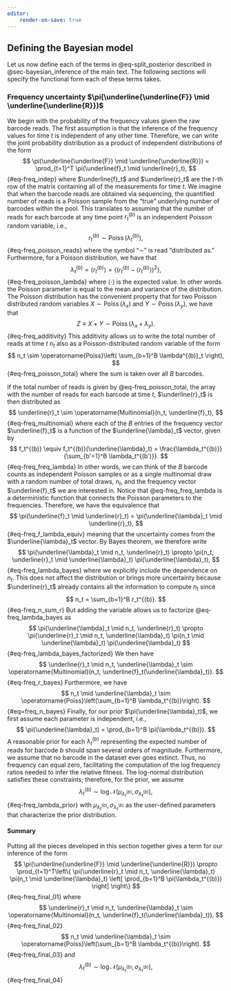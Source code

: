 ```yaml
---
editor:
    render-on-save: true
---
```


## Defining the Bayesian model

Let us now define each of the terms in @eq-split_posterior described in
@sec-bayesian_inference of the main text. The following sections will specify 
the functional form each of these terms takes.

### Frequency uncertainty $\pi(\underline{\underline{F}} \mid \underline{\underline{R}})$ {#sec-bayes_freq}

We begin with the probability of the frequency values given the raw barcode
reads. The first assumption is that the inference of the frequency
values for time $t$ is independent of any other time. Therefore, we can write
the joint probability distribution as a product of independent distributions of
the form
$$
\pi(\underline{\underline{F}} \mid \underline{\underline{R}}) =
\prod_{t=1}^T \pi(\underline{f}_t \mid \underline{r}_t),
$${#eq-freq_indep}
where $\underline{f}_t$ and $\underline{r}_t$ are the $t$-th row of the matrix
containing all of the measurements for time $t$. We imagine that when the 
barcode reads are obtained via sequencing, the quantified number of reads is a
Poisson sample from the "true" underlying number of barcodes within the pool. 
This translates to assuming that the number of reads for each barcode at any
time point $r^{(b)}_t$ is an independent Poisson random variable, i.e.,
$$
r^{(b)}_t \sim \operatorname{Poiss}(\lambda^{(b)}_t),
$${#eq-freq_poisson_reads}
where the symbol "$\sim$" is read "distributed as." Furthermore, for a Poisson
distribution, we have that
$$
\lambda^{(b)}_t = \left\langle r^{(b)}_t \right\rangle = 
\left\langle 
    \left( r^{(b)}_t - \left\langle r^{(b)}_t \right\rangle \right)^2
\right\rangle,
$${#eq-freq_poisson_lambda}
where $\left\langle \cdot \right\rangle$ is the expected value. In other words
the Poisson parameter is equal to the mean and variance of the distribution. The
Poisson distribution has the convenient property that for two Poisson 
distributed random variables $X \sim \operatorname{Poiss}(\lambda_x)$ and 
$Y \sim \operatorname{Poiss}(\lambda_y)$, we have that
$$
Z \equiv X + Y \sim \operatorname{Poiss}(\lambda_x + \lambda_y).
$${#eq-freq_additivity}
This additivity allows us to write the total number of reads at time $t$ $n_t$
also as a Poisson-distributed random variable of the form
$$
n_t \sim \operatorname{Poiss}\left( \sum_{b=1}^B \lambda^{(b)}_t \right),
$${#eq-freq_poisson_total}
where the sum is taken over all $B$ barcodes.

If the total number of reads is given by @eq-freq_poisson_total, the array with
the number of reads for each barcode at time $t$, $\underline{r}_t$ is then
distributed as
$$
\underline{r}_t \sim \operatorname{Multinomial}(n_t, \underline{f}_t),
$${#eq-freq_multinomial}
where each of the $B$ entries of the frequency vector $\underline{f}_t$ is a
function of the $\underline{\lambda}_t$ vector, given by
$$
f_t^{(b)} \equiv f_t^{(b)}(\underline{\lambda}_t) = 
\frac{\lambda_t^{(b)}}{\sum_{b'=1}^B \lambda_t^{(b')}}.
$${#eq-freq_freq_lambda}
In other words, we can think of the $B$ barcode counts as independent Poisson
samples or as a single multinomial draw with a random number of total draws,
$n_t$, and the frequency vector $\underline{f}_t$ we are interested in. Notice
that @eq-freq_freq_lambda is a deterministic function that connects the Poisson
parameters to the frequencies. Therefore, we have the equivalence that
$$
\pi(\underline{f}_t \mid \underline{r}_t) = 
\pi(\underline{\lambda}_t \mid \underline{r}_t),
$${#eq-freq_f_lambda_equiv}
meaning that the uncertainty comes from the $\underline{\lambda}_t$ vector. By
Bayes theorem, we therefore write
$$
\pi(\underline{\lambda}_t \mid n_t, \underline{r}_t) \propto
\pi(n_t, \underline{r}_t \mid \underline{\lambda}_t) \pi(\underline{\lambda}_t),
$${#eq-freq_lambda_bayes}
where we explicitly include the dependence on $n_t$. This does not affect the
distribution or brings more uncertainty because $\underline{r}_t$ already 
contains all the information to compute $n_t$ since
$$
n_t = \sum_{b=1}^B r_t^{(b)}.
$${#eq-freq_n_sum_r}
But adding the variable allows us to factorize @eq-freq_lambda_bayes as
$$
\pi(\underline{\lambda}_t \mid n_t, \underline{r}_t) \propto
\pi(\underline{r}_t \mid n_t, \underline{\lambda}_t)
\pi(n_t \mid \underline{\lambda}_t)
\pi(\underline{\lambda}_t)
$${#eq-freq_lambda_bayes_factorized}
We then have
$$
\underline{r}_t \mid n_t, \underline{\lambda}_t \sim
\operatorname{Multinomial}(n_t, \underline{f}_t(\underline{\lambda}_t)).
$${#eq-freq_r_bayes}
Furthermore, we have
$$
n_t \mid \underline{\lambda}_t \sim 
\operatorname{Poiss}\left(\sum_{b=1}^B \lambda_t^{(b)}\right).
$${#eq=freq_n_bayes}
Finally, for our prior $\pi(\underline{\lambda}_t)$, we first assume each 
parameter is independent, i.e.,
$$
\pi(\underline{\lambda}_t) = \prod_{b=1}^B \pi(\lambda_t^{(b)}).
$$
A reasonable prior for each $\lambda_t^{(b)}$ representing the expected number
of reads for barcode $b$ should span several orders of magnitude. Furthermore,
we assume that no barcode in the dataset ever goes extinct. Thus, no frequency
can equal zero, facilitating the computation of the log frequency ratios
needed to infer the relative fitness. The log-normal distribution satisfies 
these constraints; therefore, for the prior, we assume
$$
\lambda_t^{(b)} \sim 
\log\mathcal{N}(\mu_{\lambda_t^{(b)}}, \sigma_{\lambda_t^{(b)}}),
$${#eq-freq_lambda_prior}
with $\mu_{\lambda_t^{(b)}}, \sigma_{\lambda_t^{(b)}}$ as the user-defined 
parameters that characterize the prior distribution.

#### Summary

Putting all the pieces developed in this section together gives a term for our
inference of the form
$$
\pi(\underline{\underline{F}} \mid \underline{\underline{R}}) \propto
\prod_{t=1}^T\left\{
    \pi(\underline{r}_t \mid n_t, \underline{\lambda}_t)
    \pi(n_t \mid \underline{\lambda}_t)
    \left[ 
        \prod_{b=1}^B \pi(\lambda_t^{(b)})
    \right]
\right\}
$${#eq-freq_final_01}
where
$$
\underline{r}_t \mid n_t, \underline{\lambda}_t \sim
\operatorname{Multinomial}(n_t, \underline{f}_t(\underline{\lambda}_t)),
$${#eq-freq_final_02}
$$
n_t \mid \underline{\lambda}_t \sim 
\operatorname{Poiss}\left(\sum_{b=1}^B \lambda_t^{(b)}\right).
$${#eq-freq_final_03}
and
$$
\lambda_t^{(b)} \sim 
\log\mathcal{N}(\mu_{\lambda_t^{(b)}}, \sigma_{\lambda_t^{(b)}}),
$${#eq-freq_final_04}